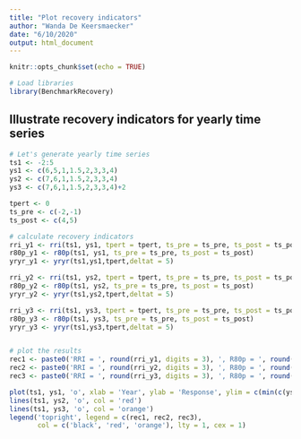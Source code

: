 ```yaml
---
title: "Plot recovery indicators"
author: "Wanda De Keersmaecker"
date: "6/10/2020"
output: html_document
---
```


```r
knitr::opts_chunk$set(echo = TRUE)

# Load libraries
library(BenchmarkRecovery)
```

## Illustrate recovery indicators for yearly time series

```r
# Let's generate yearly time series 
ts1 <- -2:5
ys1 <- c(6,5,1,1.5,2,3,3,4)
ys2 <- c(7,6,1,1.5,2,3,3,4)
ys3 <- c(7,6,1,1.5,2,3,3,4)+2

tpert <- 0
ts_pre <- c(-2,-1)
ts_post <- c(4,5)

# calculate recovery indicators
rri_y1 <- rri(ts1, ys1, tpert = tpert, ts_pre = ts_pre, ts_post = ts_post)
r80p_y1 <- r80p(ts1, ys1, ts_pre = ts_pre, ts_post = ts_post)
yryr_y1 <- yryr(ts1,ys1,tpert,deltat = 5)

rri_y2 <- rri(ts1, ys2, tpert = tpert, ts_pre = ts_pre, ts_post = ts_post)
r80p_y2 <- r80p(ts1, ys2, ts_pre = ts_pre, ts_post = ts_post)
yryr_y2 <- yryr(ts1,ys2,tpert,deltat = 5)

rri_y3 <- rri(ts1, ys3, tpert = tpert, ts_pre = ts_pre, ts_post = ts_post)
r80p_y3 <- r80p(ts1, ys3, ts_pre = ts_pre, ts_post = ts_post)
yryr_y3 <- yryr(ts1,ys3,tpert,deltat = 5)


# plot the results
rec1 <- paste0('RRI = ', round(rri_y1, digits = 3), ', R80p = ', round(r80p_y1, digits = 3), ', YrYr = ', round(yryr_y1, digits = 3))
rec2 <- paste0('RRI = ', round(rri_y2, digits = 3), ', R80p = ', round(r80p_y2, digits = 3), ', YrYr = ', round(yryr_y2, digits = 3))
rec3 <- paste0('RRI = ', round(rri_y3, digits = 3), ', R80p = ', round(r80p_y3, digits = 3), ', YrYr = ', round(yryr_y3, digits = 3))

plot(ts1, ys1, 'o', xlab = 'Year', ylab = 'Response', ylim = c(min(c(ys1,ys2,ys3)), max(c(ys1,ys2,ys3))))
lines(ts1, ys2, 'o', col = 'red')
lines(ts1, ys3, 'o', col = 'orange')
legend('topright', legend = c(rec1, rec2, rec3),
       col = c('black', 'red', 'orange'), lty = 1, cex = 1)
```

